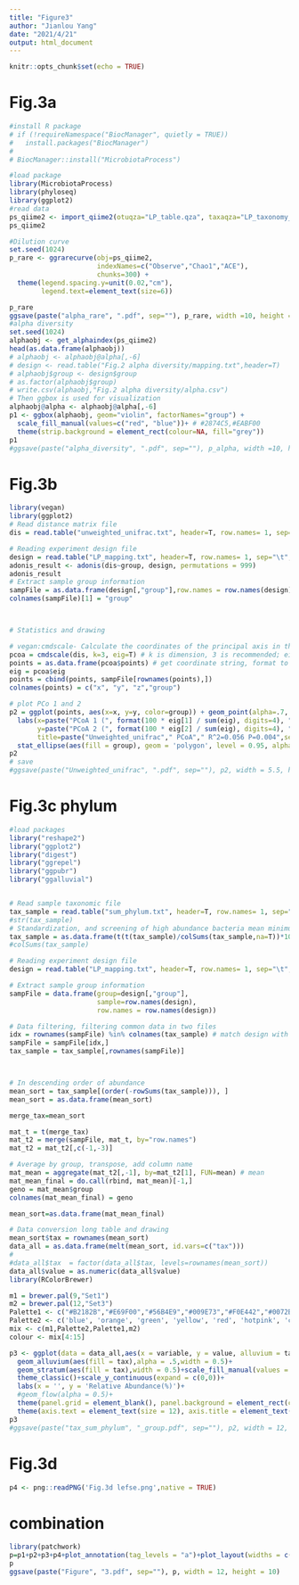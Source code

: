 ```yaml
---
title: "Figure3"
author: "Jianlou Yang"
date: "2021/4/21"
output: html_document
---
```


```r
knitr::opts_chunk$set(echo = TRUE)
```

# Fig.3a
```r
#install R package
# if (!requireNamespace("BiocManager", quietly = TRUE))
#   install.packages("BiocManager")
# 
# BiocManager::install("MicrobiotaProcess")

#load package
library(MicrobiotaProcess)
library(phyloseq)
library(ggplot2)
#read data
ps_qiime2 <- import_qiime2(otuqza="LP_table.qza", taxaqza="LP_taxonomy_unite.qza", mapfilename="LP_mapping.txt")
ps_qiime2

#Dilution curve
set.seed(1024)
p_rare <- ggrarecurve(obj=ps_qiime2,
                      indexNames=c("Observe","Chao1","ACE"),
                      chunks=300) +
  theme(legend.spacing.y=unit(0.02,"cm"),
        legend.text=element_text(size=6))

p_rare
ggsave(paste("alpha_rare", ".pdf", sep=""), p_rare, width =10, height = 8)
#alpha diversity
set.seed(1024)
alphaobj <- get_alphaindex(ps_qiime2)
head(as.data.frame(alphaobj))
# alphaobj <- alphaobj@alpha[,-6]
# design <- read.table("Fig.2 alpha diversity/mapping.txt",header=T)
# alphaobj$group <- design$group
# as.factor(alphaobj$group)
# write.csv(alphaobj,"Fig.2 alpha diversity/alpha.csv")
# Then ggbox is used for visualization
alphaobj@alpha <- alphaobj@alpha[,-6]
p1 <- ggbox(alphaobj, geom="violin", factorNames="group") +
  scale_fill_manual(values=c("red", "blue"))+ # #2874C5,#EABF00
  theme(strip.background = element_rect(colour=NA, fill="grey"))
p1
#ggsave(paste("alpha_diversity", ".pdf", sep=""), p_alpha, width =10, height = 8)
```

# Fig.3b
```r
library(vegan)
library(ggplot2)
# Read distance matrix file
dis = read.table("unweighted_unifrac.txt", header=T, row.names= 1, sep="\t", comment.char="") 

# Reading experiment design file
design = read.table("LP_mapping.txt", header=T, row.names= 1, sep="\t", comment.char="") 
adonis_result <- adonis(dis~group, design, permutations = 999)
adonis_result
# Extract sample group information
sampFile = as.data.frame(design[,"group"],row.names = row.names(design))
colnames(sampFile)[1] = "group"



# Statistics and drawing

# vegan:cmdscale- Calculate the coordinates of the principal axis in the matrix, and take the first three dimensions
pcoa = cmdscale(dis, k=3, eig=T) # k is dimension, 3 is recommended; eig is eigenvalues
points = as.data.frame(pcoa$points) # get coordinate string, format to dataframme
eig = pcoa$eig
points = cbind(points, sampFile[rownames(points),])
colnames(points) = c("x", "y", "z","group") 

# plot PCo 1 and 2
p2 = ggplot(points, aes(x=x, y=y, color=group)) + geom_point(alpha=.7, size=2,aes(color=group)) +scale_color_manual(values = c('#F8766D', '#7CAE00'))+
  labs(x=paste("PCoA 1 (", format(100 * eig[1] / sum(eig), digits=4), "%)", sep=""),
       y=paste("PCoA 2 (", format(100 * eig[2] / sum(eig), digits=4), "%)", sep=""),
       title=paste("Unweighted_unifrac"," PCoA"," R^2=0.056 P=0.004",sep=""))  + 
  stat_ellipse(aes(fill = group), geom = 'polygon', level = 0.95, alpha = 0.6, show.legend = FALSE) +theme_light()
p2
# save
#ggsave(paste("Unweighted_unifrac", ".pdf", sep=""), p2, width = 5.5, height = 5.5)
```

# Fig.3c phylum
```r
#load packages
library("reshape2")
library("ggplot2")
library("digest")
library("ggrepel")
library("ggpubr")
library("ggalluvial")


# Read sample taxonomic file
tax_sample = read.table("sum_phylum.txt", header=T, row.names= 1, sep="\t", comment.char="") 
#str(tax_sample)
# Standardization, and screening of high abundance bacteria mean minimum 1 ppm 0.0001%
tax_sample = as.data.frame(t(t(tax_sample)/colSums(tax_sample,na=T))*100)
#colSums(tax_sample)

# Reading experiment design file
design = read.table("LP_mapping.txt", header=T, row.names= 1, sep="\t", comment.char="") 

# Extract sample group information
sampFile = data.frame(group=design[,"group"],
                      sample=row.names(design), 
                      row.names = row.names(design))

# Data filtering, filtering common data in two files
idx = rownames(sampFile) %in% colnames(tax_sample) # match design with alpha
sampFile = sampFile[idx,]
tax_sample = tax_sample[,rownames(sampFile)] 



# In descending order of abundance
mean_sort = tax_sample[(order(-rowSums(tax_sample))), ]
mean_sort = as.data.frame(mean_sort)

merge_tax=mean_sort

mat_t = t(merge_tax)
mat_t2 = merge(sampFile, mat_t, by="row.names")
mat_t2 = mat_t2[,c(-1,-3)]

# Average by group, transpose, add column name
mat_mean = aggregate(mat_t2[,-1], by=mat_t2[1], FUN=mean) # mean
mat_mean_final = do.call(rbind, mat_mean)[-1,]
geno = mat_mean$group
colnames(mat_mean_final) = geno

mean_sort=as.data.frame(mat_mean_final)

# Data conversion long table and drawing
mean_sort$tax = rownames(mean_sort)
data_all = as.data.frame(melt(mean_sort, id.vars=c("tax")))
# 
#data_all$tax  = factor(data_all$tax, levels=rownames(mean_sort))   
data_all$value = as.numeric(data_all$value)
library(RColorBrewer)

m1 = brewer.pal(9,"Set1")
m2 = brewer.pal(12,"Set3")
Palette1 <- c("#B2182B","#E69F00","#56B4E9","#009E73","#F0E442","#0072B2","#D55E00","#CC79A7","#CC6666","#9999CC","#66CC99","#999999","#ADD1E5")
Palette2 <- c('blue', 'orange', 'green', 'yellow', 'red', 'hotpink', 'cyan','purple', 'burlywood1','skyblue','grey','#8b8378','#458b74','#f0ffff','#eeb422','#ee6aa7','#8b3a62','#cd5c5c','#ee6363','#f0e68c','#e6e6fa','#add8e6','#bfefff','#f08080','#d1eeee','#7a8b8b','#8b814c','#8b5f65','gray')
mix <- c(m1,Palette2,Palette1,m2)
colour <- mix[4:15]

p3 <- ggplot(data = data_all,aes(x = variable, y = value, alluvium = tax, stratum = tax))+
  geom_alluvium(aes(fill = tax),alpha = .5,width = 0.5)+ 
  geom_stratum(aes(fill = tax),width = 0.5)+scale_fill_manual(values = rev(c(colour)))+
  theme_classic()+scale_y_continuous(expand = c(0,0))+
  labs(x = '', y = 'Relative Abundance(%)')+
  #geom_flow(alpha = 0.5)+ 
  theme(panel.grid = element_blank(), panel.background = element_rect(color = 'black', fill = 'transparent'), strip.text = element_text(size = 12)) +
  theme(axis.text = element_text(size = 12), axis.title = element_text(size = 13), legend.text = element_text(size = 11),legend.background = element_blank())
p3
#ggsave(paste("tax_sum_phylum", "_group.pdf", sep=""), p2, width = 12, height = 8)


```

# Fig.3d

```r

p4 <- png::readPNG('Fig.3d lefse.png',native = TRUE)

```

# combination
```r
library(patchwork)
p=p1+p2+p3+p4+plot_annotation(tag_levels = "a")+plot_layout(widths = c(2,2))
p
ggsave(paste("Figure", "3.pdf", sep=""), p, width = 12, height = 10)
```



